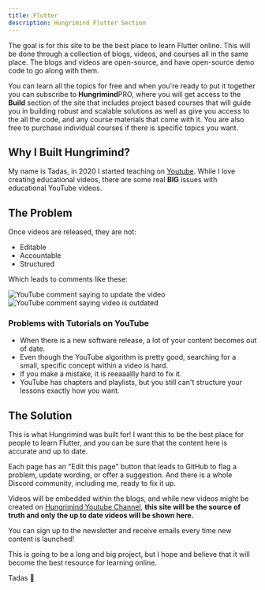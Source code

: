```yaml
---
title: Flutter
description: Hungrimind Flutter Section
---
```


<Banner
    boldtext="New Course Alert"
    text="Login with Riverpod and Firebase"
    buttontext="Check it Out"
    link="/flutter/login_with_riverpod_and_firebase"
  />

The goal is for this site to be the best place to learn Flutter online. This will be done through a collection of blogs, videos, and courses all in the same place. The blogs and videos are open-source, and have open-source demo code to go along with them. 

You can learn all the topics for free and when you're ready to put it together you can subscribe to <b class="text-lg font-bold">Hungrimind</b><span class="bg-purple-400 mb-4 text-white font-semibold mr-2 px-2.5 py-0.5 rounded ml-2">PRO</span>, where you will get access to the <b>Build</b> section of the site that includes project based courses that will guide you in building robust and scalable solutions as well as give you access to the all the code, and any course materials that come with it. You are also free to purchase individual courses if there is specific topics you want.


## Why I Built Hungrimind?
My name is Tadas, in 2020 I started teaching on [Youtube](https://youtube.com/@tadaspetra). While I love creating educational videos, there are some real **BIG** issues with educational YouTube videos. 

## The Problem 
Once videos are released, they are not:

- Editable
- Accountable
- Structured

Which leads to comments like these:
<div>
  <img src="/images/comment2.png" alt="YouTube comment saying to update the video" />
  <img src="/images/comment1.png" alt="YouTube comment saying video is outdated"/>
</div>

### Problems with Tutorials on YouTube
* When there is a new software release, a lot of your content becomes out of date. 
* Even though the YouTube algorithm is pretty good, searching for a small, specific concept within a video is hard. 
* If you make a mistake, it is reeaaallly hard to fix it.
* YouTube has chapters and playlists, but you still can't structure your lessons exactly how you want.

## The Solution
This is what Hungrimind was built for! I want this to be the best place for people to learn Flutter, and you can be sure that the content here is accurate and up to date. 

Each page has an "Edit this page" button that leads to GitHub to flag a problem, update wording, or offer a suggestion. And there is a whole Discord community, including me, ready to fix it up.

Videos will be embedded within the blogs, and while new videos might be created on [Hungrimind Youtube Channel](https://youtube.com/@hungrimind), **this site will be the source of truth and only the up to date videos will be shown here.**

You can sign up to the newsletter and receive emails every time new content is launched!
<script async data-uid="e2f59a92a5" src="https://tadaspetra.ck.page/e2f59a92a5/index.js"></script>

This is going to be a long and big project, but I hope and believe that it will become the best resource for learning online.

Tadas 💜